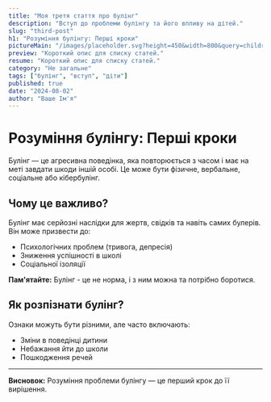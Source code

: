 ```yaml
---
title: "Моя третя стаття про булінг"
description: "Вступ до проблеми булінгу та його впливу на дітей."
slug: "third-post"
h1: "Розуміння булінгу: Перші кроки"
pictureMain: "/images/placeholder.svg?height=450&width=800&query=children-playing-happily"
preview: "Короткий опис для списку статей."
resume: "Короткий опис для списку статей."
category: "Не загальне"
tags: ["булінг", "вступ", "діти"]
published: true
date: "2024-08-02"
author: "Ваше Ім'я"
---
```


# Розуміння булінгу: Перші кроки

Булінг — це агресивна поведінка, яка повторюється з часом і має на меті завдати шкоди іншій особі. Це може бути фізичне, вербальне, соціальне або кібербулінг.

## Чому це важливо?

Булінг має серйозні наслідки для жертв, свідків та навіть самих булерів. Він може призвести до:

- Психологічних проблем (тривога, депресія)
- Зниження успішності в школі
- Соціальної ізоляції

<div className="w-full bg-gray-100 dark:bg-gray-800 p-4 rounded-lg">
  <p>
    <strong>Пам'ятайте:</strong> Булінг - це не норма, і з ним можна та потрібно
    боротися.
  </p>
</div>

## Як розпізнати булінг?

Ознаки можуть бути різними, але часто включають:

- Зміни в поведінці дитини
- Небажання йти до школи
- Пошкодження речей

---

**Висновок:** Розуміння проблеми булінгу — це перший крок до її вирішення.
